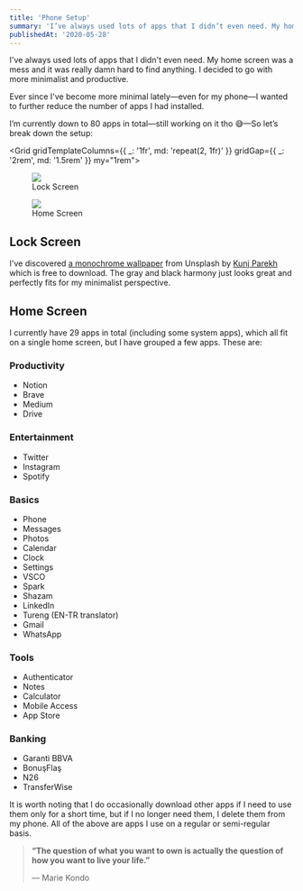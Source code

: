 ```yaml
---
title: 'Phone Setup'
summary: 'I’ve always used lots of apps that I didn’t even need. My home screen was a mess and it was really damn hard to find anything. I decided to go with more minimal and productive way.'
publishedAt: '2020-05-28'
---
```



I've always used lots of apps that I didn't even need. My home screen was a mess and it was really damn hard to find anything.
I decided to go with more minimalist and productive.

Ever since I've become more minimal lately—even for my phone—I wanted to further reduce the number of apps I had installed.

I’m currently down to 80 apps in total—still working on it tho 😅—So let’s break down the setup:

<Grid gridTemplateColumns={{ _: '1fr', md: 'repeat(2, 1fr)' }} gridGap={{ _: '2rem', md: '1.5rem' }} my="1rem">
  <figure>
    <img src="/images/iphone-lock.webp" loading="lazy" style={{ width: '100%' }} />
    <figcaption>Lock Screen</figcaption>
  </figure>
  <figure>
    <img src="/images/iphone-home.webp" loading="lazy" style={{ width: '100%' }} />
    <figcaption>Home Screen</figcaption>
  </figure>
</Grid>

## Lock Screen

I've discovered [a monochrome wallpaper](https://unsplash.com/photos/Y5BD-H9qGvs) from Unsplash by [Kunj Parekh](https://unsplash.com/@kunjparekh) which is free to download.
The gray and black harmony just looks great and perfectly fits for my minimalist perspective.

## Home Screen

I currently have 29 apps in total (including some system apps), which all fit on a single home screen, but I have grouped a few apps. These are:

### Productivity

- Notion
- Brave
- Medium
- Drive

### Entertainment

- Twitter
- Instagram
- Spotify

### Basics

- Phone
- Messages
- Photos
- Calendar
- Clock
- Settings
- VSCO
- Spark
- Shazam
- LinkedIn
- Tureng (EN-TR translator)
- Gmail
- WhatsApp

### Tools

- Authenticator
- Notes
- Calculator
- Mobile Access
- App Store

### Banking

- Garanti BBVA
- BonuşFlaş
- N26
- TransferWise

It is worth noting that I do occasionally download other apps if I need to use them only for a short time, but if I no longer need them,
I delete them from my phone. All of the above are apps I use on a regular or semi-regular basis.

> **“The question of what you want to own is actually the question of how you want to live your life.”**
>
> — Marie Kondo
